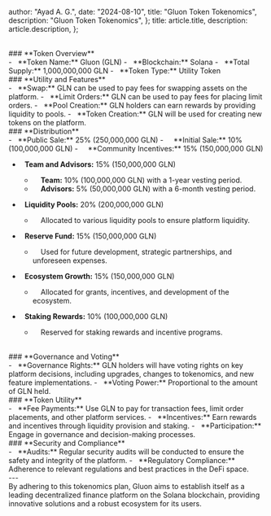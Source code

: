 
  author: "Ayad A. G.",
  date: "2024-08-10",
  title: "Gluon Token Tokenomics",
  description:
    "Gluon Token Tokenomics",
};
  title: article.title,
  description: article.description,
};



<br/>
### **Token Overview**

<br/>
- &nbsp; **Token Name:** Gluon (GLN)
- &nbsp; **Blockchain:** Solana
- &nbsp; **Total Supply:** 1,000,000,000 GLN
- &nbsp; **Token Type:** Utility Token


<br/>
### **Utility and Features**

<br/>
- &nbsp; **Swap:** GLN can be used to pay fees for swapping assets on the platform.
- &nbsp; **Limit Orders:** GLN can be used to pay fees for placing limit orders.
- &nbsp; **Pool Creation:** GLN holders can earn rewards by providing liquidity to pools.
- &nbsp; **Token Creation:** GLN will be used for creating new tokens on the platform.

<br/>
### **Distribution**

<br/>
<Image src={tokenomics} alt="" />

<br/>
- &nbsp; **Public Sale:** 25% (250,000,000 GLN)
  - &nbsp; &nbsp; **Initial Sale:** 10% (100,000,000 GLN)
  - &nbsp; &nbsp; **Community Incentives:** 15% (150,000,000 GLN)

- &nbsp; **Team and Advisors:** 15% (150,000,000 GLN)
  - &nbsp; &nbsp; **Team:** 10% (100,000,000 GLN) with a 1-year vesting period.
  - &nbsp; &nbsp; **Advisors:** 5% (50,000,000 GLN) with a 6-month vesting period.

- &nbsp; **Liquidity Pools:** 20% (200,000,000 GLN)
  - &nbsp; &nbsp; Allocated to various liquidity pools to ensure platform liquidity.

- &nbsp; **Reserve Fund:** 15% (150,000,000 GLN)
  - &nbsp; &nbsp; Used for future development, strategic partnerships, and unforeseen expenses.

- &nbsp; **Ecosystem Growth:** 15% (150,000,000 GLN)
  - &nbsp; &nbsp; Allocated for grants, incentives, and development of the ecosystem.

- &nbsp; **Staking Rewards:** 10% (100,000,000 GLN)
  - &nbsp; &nbsp; Reserved for staking rewards and incentive programs.

<br/>
### **Governance and Voting**

<br/>
- &nbsp; **Governance Rights:** GLN holders will have voting rights on key platform decisions, including upgrades, changes to tokenomics, and new feature implementations.
- &nbsp; **Voting Power:** Proportional to the amount of GLN held.

<br/>
### **Token Utility**

<br/>
- &nbsp; **Fee Payments:** Use GLN to pay for transaction fees, limit order placements, and other platform services.
- &nbsp; **Incentives:** Earn rewards and incentives through liquidity provision and staking.
- &nbsp; **Participation:** Engage in governance and decision-making processes.

<br/>
### **Security and Compliance**

<br/>
- &nbsp; **Audits:** Regular security audits will be conducted to ensure the safety and integrity of the platform.
- &nbsp; **Regulatory Compliance:** Adherence to relevant regulations and best practices in the DeFi space.

<br/>
---

<br/>
By adhering to this tokenomics plan, Gluon aims to establish itself as a leading decentralized finance platform on the Solana blockchain, providing innovative solutions and a robust ecosystem for its users.